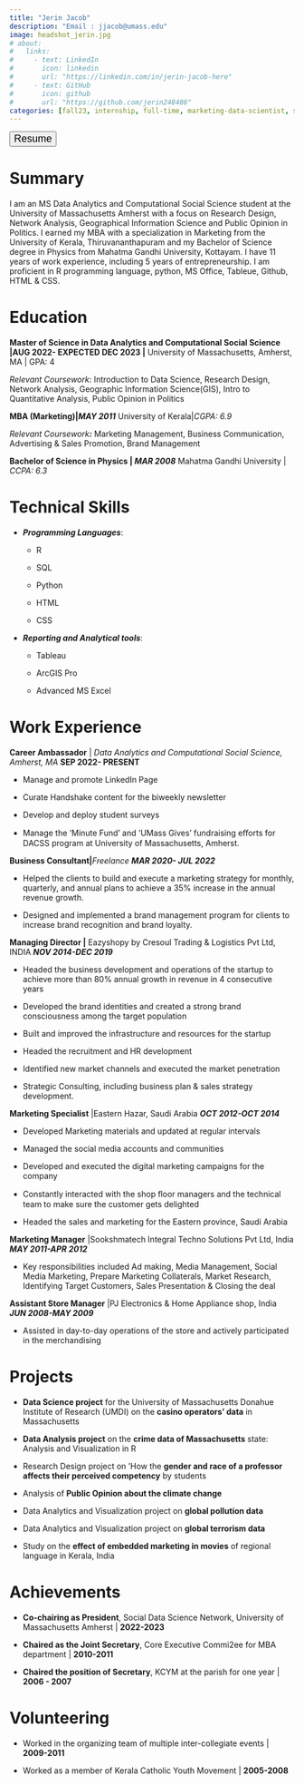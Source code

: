 ```yaml
---
title: "Jerin Jacob"
description: "Email : jjacob@umass.edu" 
image: headshot_jerin.jpg
# about:
#   links:
#     - text: LinkedIn
#       icon: linkedin
#       url: "https://linkedin.com/in/jerin-jacob-here"
#     - text: GitHub
#       icon: github
#       url: "https://github.com/jerin248486"
categories: [fall23, internship, full-time, marketing-data-scientist, strategy, Geographic Information Science(GIS)]
---
```


```{=html}
<style>
.quarto-categories {
justify-content: space-evenly;
}
.tab-content {
    font-size: medium;
}
.resume{
font-size: large    ;
}
</style>
```
<!-- Resume download button -->

<a href = "cv.pdf" title = "JerinJacob_Resume"> <button type="button" class="resume btn bg-success btn-lg w-100"> <i class="bi bi-cloud-download"></i> Resume </button> </a>

<!-- ::: column-page -->

::: panel-tabset
# Summary

<div>

I am an MS Data Analytics and Computational Social Science student at the University of Massachusetts Amherst with a focus on Research Design, Network Analysis, Geographical Information Science and Public Opinion in Politics. I earned my MBA with a specialization in Marketing from the University of Kerala, Thiruvananthapuram and my Bachelor of Science degree in Physics from Mahatma Gandhi University, Kottayam. I have 11 years of work experience, including 5 years of entrepreneurship. I am proficient in R programming language, python, MS Office, Tableue, Github, HTML & CSS.

# 

</div>

# Education

**Master of Science in Data Analytics and Computational Social Science \|AUG 2022- EXPECTED DEC 2023 \|** University of Massachusetts, Amherst, MA \| GPA: 4

*Relevant Coursework*: Introduction to Data Science, Research Design, Network Analysis, Geographic Information Science(GIS), Intro to Quantitative Analysis, Public Opinion in Politics

**MBA (Marketing)\|*MAY 2011*** University of Kerala\|*CGPA: 6.9*

*Relevant Coursework**:*** Marketing Management, Business Communication, Advertising & Sales Promotion, Brand Management

**Bachelor of Science in Physics \| *MAR 2008*** Mahatma Gandhi University \| *CCPA: 6.3*

# Technical Skills

-   ***Programming Languages***:

    -   R

    -   SQL

    -   Python

    -   HTML

    -   CSS

-   ***Reporting and Analytical tools***:

    -   Tableau

    -   ArcGIS Pro

    -   Advanced MS Excel

# Work Experience

**Career Ambassador** \| *Data Analytics and Computational Social Science, Amherst, MA* **SEP 2022- PRESENT**

-   Manage and promote LinkedIn Page

-   Curate Handshake content for the biweekly newsletter

-   Develop and deploy student surveys

-   Manage the 'Minute Fund' and 'UMass Gives' fundraising eﬀorts for DACSS program at University of Massachusetts, Amherst.

**Business Consultant\|***Freelance **MAR 2020- JUL 2022***

-   Helped the clients to build and execute a marketing strategy for monthly, quarterly, and annual plans to achieve a 35% increase in the annual revenue growth.

-   Designed and implemented a brand management program for clients to increase brand recognition and brand loyalty.

**Managing Director \|** Eazyshopy by Cresoul Trading & Logistics Pvt Ltd, INDIA ***NOV 2014-DEC 2019***

-   Headed the business development and operations of the startup to achieve more than 80% annual growth in revenue in 4 consecutive years

-   Developed the brand identities and created a strong brand consciousness among the target population

-   Built and improved the infrastructure and resources for the startup

-   Headed the recruitment and HR development

-   Identified new market channels and executed the market penetration

-   Strategic Consulting, including business plan & sales strategy development.

**Marketing Specialist** \|Eastern Hazar, Saudi Arabia ***OCT 2012-OCT 2014***

-   Developed Marketing materials and updated at regular intervals

-   Managed the social media accounts and communities

-   Developed and executed the digital marketing campaigns for the company

-   Constantly interacted with the shop ﬂoor managers and the technical team to make sure the customer gets delighted

-   Headed the sales and marketing for the Eastern province, Saudi Arabia

**Marketing Manager** \|Sookshmatech Integral Techno Solutions Pvt Ltd, India ***MAY 2011-APR 2012***

-   Key responsibilities included Ad making, Media Management, Social Media Marketing, Prepare Marketing Collaterals, Market Research, Identifying Target Customers, Sales Presentation & Closing the deal

**Assistant Store Manager** \|PJ Electronics & Home Appliance shop, India ***JUN 2008-MAY 2009***

-   Assisted in day-to-day operations of the store and actively participated in the merchandising

# Projects

-   **Data Science project** for the University of Massachusetts Donahue Institute of Research (UMDI) on the **casino operators' data** in Massachusetts

-   **Data Analysis project** on the **crime data of Massachusetts** state: Analysis and Visualization in R

-   Research Design project on 'How the **gender and race of a professor affects their perceived competency** by students

-   Analysis of **Public Opinion about the climate change**

-   Data Analytics and Visualization project on **global pollution data**

-   Data Analytics and Visualization project on **global terrorism data**

-   Study on the **effect of embedded marketing in movies** of regional language in Kerala, India

# Achievements

-   **Co-chairing as President**, Social Data Science Network, University of Massachusetts Amherst \| **2022-2023**

-   **Chaired as the Joint Secretary**, Core Executive Commi2ee for MBA department \| **2010-2011**

-   **Chaired the position of Secretary**, KCYM at the parish for one year \| **2006 - 2007**

# Volunteering

-   Worked in the organizing team of multiple inter-collegiate events \| **2009-2011**

-   Worked as a member of Kerala Catholic Youth Movement \| **2005-2008**
:::
